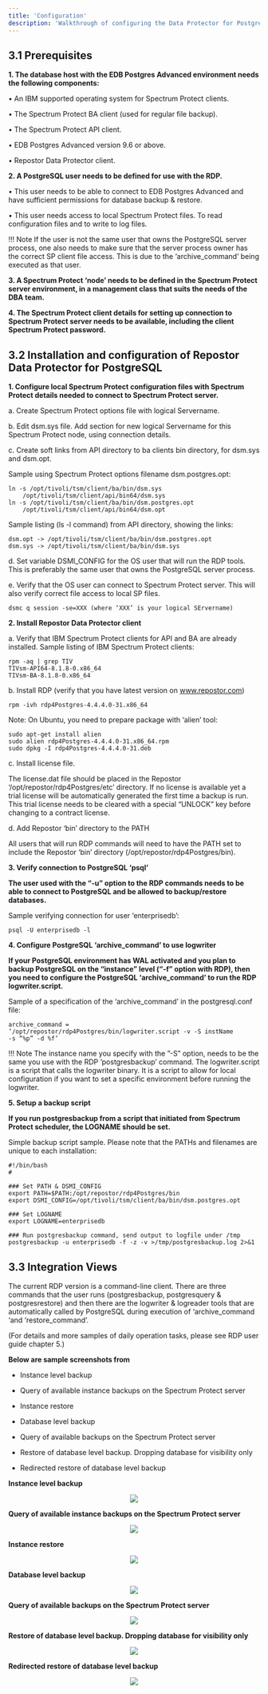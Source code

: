 ```yaml
---
title: 'Configuration'
description: 'Walkthrough of configuring the Data Protector for PostgreSQL integration'
---
```


## 3.1 Prerequisites

**1. The database host with the EDB Postgres Advanced environment needs the following components:**
    
• An IBM supported operating system for Spectrum Protect clients.

• The Spectrum Protect BA client (used for regular file backup).

• The Spectrum Protect API client.

• EDB Postgres Advanced version 9.6 or above.

• Repostor Data Protector client.


**2. A PostgreSQL user needs to be defined for use with the RDP.**
    

• This user needs to be able to connect to EDB Postgres Advanced and have sufficient permissions for
database backup & restore.

• This user needs access to local Spectrum Protect files. To read configuration files and to write to log files.


!!! Note
    If the user is not the same user that owns the PostgreSQL server process, one also needs to make sure that the server
    process owner has the correct SP client file access. This is due to the ‘archive_command’ being executed as that user.


**3. A Spectrum Protect ‘node’ needs to be defined in the Spectrum Protect server environment, in a
management class that suits the needs of the DBA team.**

**4. The Spectrum Protect client details for setting up connection to Spectrum Protect server needs to be
available, including the client Spectrum Protect password.**


## 3.2 Installation and configuration of Repostor Data Protector for PostgreSQL

**1. Configure local Spectrum Protect configuration files with Spectrum Protect details needed to connect to
Spectrum Protect server.**

a. Create Spectrum Protect options file with logical Servername.

b. Edit dsm.sys file. Add section for new logical Servername for this Spectrum Protect node, using
connection details.

c. Create soft links from API directory to ba clients bin directory, for dsm.sys and dsm.opt.

Sample using Spectrum Protect options filename dsm.postgres.opt:

 
    ln -s /opt/tivoli/tsm/client/ba/bin/dsm.sys
        /opt/tivoli/tsm/client/api/bin64/dsm.sys
    ln -s /opt/tivoli/tsm/client/ba/bin/dsm.postgres.opt
        /opt/tivoli/tsm/client/api/bin64/dsm.opt
    

Sample listing (ls -l command) from API directory, showing the links:

    
    dsm.opt -> /opt/tivoli/tsm/client/ba/bin/dsm.postgres.opt
    dsm.sys -> /opt/tivoli/tsm/client/ba/bin/dsm.sys
    

d. Set variable DSMI_CONFIG for the OS user that will run the RDP tools. This is preferably the same user
that owns the PostgreSQL server process.

e. Verify that the OS user can connect to Spectrum Protect server. This will also verify correct file access to local SP files.

    
    dsmc q session -se=XXX (where ‘XXX’ is your logical SErvername)
    

**2. Install Repostor Data Protector client**

a. Verify that IBM Spectrum Protect clients for API and BA are already installed.
Sample listing of IBM Spectrum Protect clients:

    
    rpm -aq | grep TIV
    TIVsm-API64-8.1.8-0.x86_64
    TIVsm-BA-8.1.8-0.x86_64
    

b. Install RDP (verify that you have latest version on www.repostor.com)

    
    rpm -ivh rdp4Postgres-4.4.4.0-31.x86_64
    
Note: On Ubuntu, you need to prepare package with ‘alien’ tool:

    sudo apt-get install alien
    sudo alien rdp4Postgres-4.4.4.0-31.x86_64.rpm
    sudo dpkg -I rdp4Postgres-4.4.4.0-31.deb


c. Install license file.

The license.dat file should be placed in the Repostor ‘/opt/repostor/rdp4Postgres/etc’ directory. If no
license is available yet a trial license will be automatically generated the first time a backup is run. This
trial license needs to be cleared with a special “UNLOCK” key before changing to a contract license.

d. Add Repostor ‘bin’ directory to the PATH

All users that will run RDP commands will need to have the PATH set to include the Repostor ‘bin’ directory
(/opt/repostor/rdp4Postgres/bin).

**3. Verify connection to PostgreSQL ‘psql’**

**The user used with the “-u” option to the RDP commands needs to be able to connect to PostgreSQL and be
allowed to backup/restore databases.**

Sample verifying connection for user ‘enterprisedb’:

    psql -U enterprisedb -l

**4. Configure PostgreSQL ‘archive_command’ to use logwriter**

**If your PostgreSQL environment has WAL activated and you plan to backup PostgreSQL on the “instance”
level (“-f” option with RDP), then you need to configure the PostgreSQL ‘archive_command’ to run the
RDP logwriter.script.**

Sample of a specification of the ‘archive_command’ in the postgresql.conf file:

    archive_command =
    ‘/opt/repostor/rdp4Postgres/bin/logwriter.script -v -S instName
    -s “%p” -d %f’

!!! Note
    The instance name you specify with the ”-S” option, needs to be the same you use with the RDP ’postgresbackup’
    command. The logwriter.script is a script that calls the logwriter binary. It is a script to allow for local configuration if you want
    to set a specific environment before running the logwriter.

**5. Setup a backup script**

**If you run postgresbackup from a script that initiated from Spectrum Protect scheduler, the LOGNAME
should be set.**

Simple backup script sample. Please note that the PATHs and filenames are unique to each installation:

    #!/bin/bash
    #

    ### Set PATH & DSMI_CONFIG
    export PATH=$PATH:/opt/repostor/rdp4Postgres/bin
    export DSMI_CONFIG=/opt/tivoli/tsm/client/ba/bin/dsm.postgres.opt

    ### Set LOGNAME
    export LOGNAME=enterprisedb

    ### Run postgresbackup command, send output to logfile under /tmp
    postgresbackup -u enterprisedb -f -z -v >/tmp/postgresbackup.log 2>&1

## 3.3 Integration Views

The current RDP version is a command-line client. There are three commands that the user runs
(postgresbackup, postgresquery & postgresrestore) and then there are the logwriter & logreader tools that are
automatically called by PostgreSQL during execution of ‘archive_command ‘and ‘restore_command’.

(For details and more samples of daily operation tasks, please see RDP user guide chapter 5.)

**Below are sample screenshots from**

- Instance level backup

- Query of available instance backups on the Spectrum Protect server

- Instance restore

- Database level backup

- Query of available backups on the Spectrum Protect server

- Restore of database level backup. Dropping database for visibility only

- Redirected restore of database level backup

**Instance level backup**

<p align="center">
  <img  src="Images/InstanceLevelBackup.png">
</p>

**Query of available instance backups on the Spectrum Protect server**

<p align="center">
  <img  src="Images/QueryofAvailableInstanceBackups.png">
</p>

**Instance restore**

<p align="center">
  <img  src="Images/InstanceRestore.png">
</p>

**Database level backup**

<p align="center">
  <img  src="Images/DatabaseLevelBackup.png">
</p>

**Query of available backups on the Spectrum Protect server**

<p align="center">
  <img  src="Images/AvailableBackups.png">
</p>

**Restore of database level backup. Dropping database for visibility only**

<p align="center">
  <img  src="Images/RestoreofDatabaseLevelBackup.png">
</p>

**Redirected restore of database level backup**

<p align="center">
  <img  src="Images/RedirectedRestore.png">
</p>